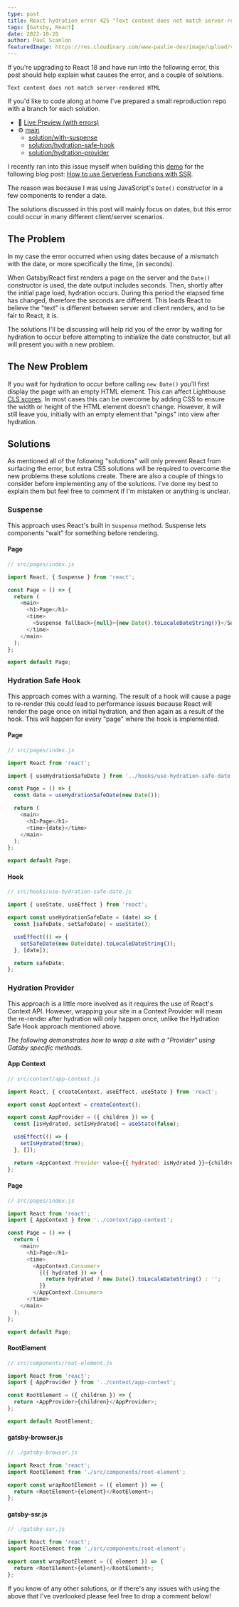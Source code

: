 ```yaml
---
type: post
title: React hydration error 425 "Text content does not match server-rendered HTML"
tags: [Gatsby, React]
date: 2022-10-20
author: Paul Scanlon
featuredImage: https://res.cloudinary.com/www-paulie-dev/image/upload/v1666273728/paulie.dev/2022/10/react-hydration-error-425_mxagat.jpg
---
```


If you're upgrading to React 18 and have run into the following error, this post should help explain what causes the
error, and a couple of solutions.

```shell
Text content does not match server-rendered HTML
```

If you'd like to code along at home I've prepared a small reproduction repo with a branch for each solution.

- 🚀 [Live Preview (with errors)](https://gatsbyreact18datelocale.gatsbyjs.io/)
- ⚙️ [main](https://github.com/PaulieScanlon/gatsby-react-18-date-locale)
  - [solution/with-suspense](https://github.com/PaulieScanlon/gatsby-react-18-date-locale/pull/7)
  - [solution/hydration-safe-hook](https://github.com/PaulieScanlon/gatsby-react-18-date-locale/pull/8)
  - [solution/hydration-provider](https://github.com/PaulieScanlon/gatsby-react-18-date-locale/pull/9)

I recently ran into this issue myself when building this [demo](https://gatsbysharedfunctions.gatsbyjs.io/) for the
following blog post:
[How to use Serverless Functions with SSR](/posts/2022/09/how-to-use-serverless-fucntions-with-ssr/).

The reason was because I was using JavaScript's `Date()` constructor in a few components to render a date.

The solutions discussed in this post will mainly focus on dates, but this error could occur in many different
client/server scenarios.

## The Problem

In my case the error occurred when using dates because of a mismatch with the date, or more specifically the time, (in
seconds).

When Gatsby/React first renders a page on the server and the `Date()` constructor is used, the date output includes
seconds. Then, shortly after the initial page load, hydration occurs. During this period the elapsed time has changed,
therefore the seconds are different. This leads React to believe the "text" is different between server and client
renders, and to be fair to React, it is.

The solutions I'll be discussing will help rid you of the error by waiting for hydration to occur before attempting to
initialize the date constructor, but all will present you with a new problem.

## The New Problem

If you wait for hydration to occur before calling `new Date()` you'll first display the page with an empty HTML element.
This can affect Lighthouse [CLS scores](https://web.dev/cls/#what-is-a-good-cls-score). In most cases this can be
overcome by adding CSS to ensure the width or height of the HTML element doesn't change. However, it will still leave
you, initially with an empty element that "pings" into view after hydration.

## Solutions

As mentioned all of the following "solutions" will only prevent React from surfacing the error, but extra CSS solutions
will be required to overcome the new problems these solutions create. There are also a couple of things to consider
before implementing any of the solutions. I've done my best to explain them but feel free to comment if I'm mistaken or
anything is unclear.

### Suspense

This approach uses React's built in `Suspense` method. Suspense lets components “wait” for something before rendering.

#### Page

```javascript
// src/pages/index.js

import React, { Suspense } from 'react';

const Page = () => {
  return (
    <main>
      <h1>Page</h1>
      <time>
        <Suspense fallback={null}>{new Date().toLocaleDateString()}</Suspense>
      </time>
    </main>
  );
};

export default Page;
```

### Hydration Safe Hook

This approach comes with a warning. The result of a hook will cause a page to re-render this could lead to performance
issues because React will render the page once on initial hydration, and then again as a result of the hook. This will
happen for every "page" where the hook is implemented.

#### Page

```javascript
// src/pages/index.js

import React from 'react';

import { useHydrationSafeDate } from '../hooks/use-hydration-safe-date';

const Page = () => {
  const date = useHydrationSafeDate(new Date());

  return (
    <main>
      <h1>Page</h1>
      <time>{date}</time>
    </main>
  );
};

export default Page;
```

#### Hook

```javascript
// src/hooks/use-hydration-safe-date.js

import { useState, useEffect } from 'react';

export const useHydrationSafeDate = (date) => {
  const [safeDate, setSafeDate] = useState();

  useEffect(() => {
    setSafeDate(new Date(date).toLocaleDateString());
  }, [date]);

  return safeDate;
};
```

### Hydration Provider

This approach is a little more involved as it requires the use of React's Context API. However, wrapping your site in a
Context Provider will mean the re-render after hydration will only happen once, unlike the Hydration Safe Hook approach
mentioned above.

_The following demonstrates how to wrap a site with a "Provider" using Gatsby specific methods._

#### App Context

```javascript
// src/context/app-context.js

import React, { createContext, useEffect, useState } from 'react';

export const AppContext = createContext();

export const AppProvider = ({ children }) => {
  const [isHydrated, setIsHydrated] = useState(false);

  useEffect(() => {
    setIsHydrated(true);
  }, []);

  return <AppContext.Provider value={{ hydrated: isHydrated }}>{children}</AppContext.Provider>;
};
```

#### Page

```javascript
// src/pages/index.js

import React from 'react';
import { AppContext } from '../context/app-context';

const Page = () => {
  return (
    <main>
      <h1>Page</h1>
      <time>
        <AppContext.Consumer>
          {({ hydrated }) => {
            return hydrated ? new Date().toLocaleDateString() : '';
          }}
        </AppContext.Consumer>
      </time>
    </main>
  );
};

export default Page;
```

#### RootElement

```javascript
// src/components/root-element.js

import React from 'react';
import { AppProvider } from '../context/app-context';

const RootElement = ({ children }) => {
  return <AppProvider>{children}</AppProvider>;
};

export default RootElement;
```

#### gatsby-browser.js

```javascript
// ./gatsby-browser.js

import React from 'react';
import RootElement from './src/components/root-element';

export const wrapRootElement = ({ element }) => {
  return <RootElement>{element}</RootElement>;
};
```

#### gatsby-ssr.js

```javascript
// ./gatsby-ssr.js

import React from 'react';
import RootElement from './src/components/root-element';

export const wrapRootElement = ({ element }) => {
  return <RootElement>{element}</RootElement>;
};
```

If you know of any other solutions, or if there's any issues with using the above that I've overlooked please feel free
to drop a comment below!
